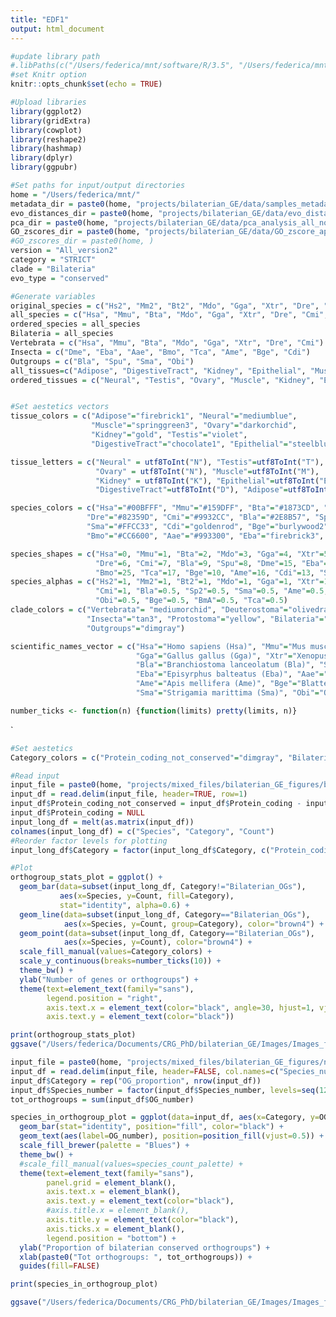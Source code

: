 ```yaml
---
title: "EDF1"
output: html_document
---
```


```r
#update library path
#.libPaths(c("/Users/federica/mnt/software/R/3.5", "/Users/federica/mnt/software/R", .libPaths()))
#set Knitr option
knitr::opts_chunk$set(echo = TRUE)

#Upload libraries
library(ggplot2)
library(gridExtra)
library(cowplot)
library(reshape2)
library(hashmap)
library(dplyr)
library(ggpubr)

#Set paths for input/output directories
home = "/Users/federica/mnt/"
metadata_dir = paste0(home, "projects/bilaterian_GE/data/samples_metadata/")
evo_distances_dir = paste0(home, "projects/bilaterian_GE/data/evo_distances/")
pca_dir = paste0(home, "projects/bilaterian_GE/data/pca_analysis_all_norms/")
GO_zscores_dir = paste0(home, "projects/bilaterian_GE/data/GO_zscore_approach_v4/")
#GO_zscores_dir = paste0(home, )
version = "All_version2"
category = "STRICT"
clade = "Bilateria"
evo_type = "conserved"

#Generate variables
original_species = c("Hs2", "Mm2", "Bt2", "Mdo", "Gga", "Xtr", "Dre", "Cmi", "Bla", "Sp2", "Dme", "Eba", "Aae", "BmA", "Tca", "Ame", "Bge", "Cdi", "Sma", "Obi")
all_species = c("Hsa", "Mmu", "Bta", "Mdo", "Gga", "Xtr", "Dre", "Cmi", "Bla", "Spu", "Dme", "Eba", "Aae", "Bmo", "Tca", "Ame", "Bge", "Cdi", "Sma", "Obi")
ordered_species = all_species
Bilateria = all_species
Vertebrata = c("Hsa", "Mmu", "Bta", "Mdo", "Gga", "Xtr", "Dre", "Cmi")
Insecta = c("Dme", "Eba", "Aae", "Bmo", "Tca", "Ame", "Bge", "Cdi")
Outgroups = c("Bla", "Spu", "Sma", "Obi")
all_tissues=c("Adipose", "DigestiveTract", "Kidney", "Epithelial", "Muscle", "Neural", "Ovary", "Testis")
ordered_tissues = c("Neural", "Testis", "Ovary", "Muscle", "Kidney", "Epithelial", "DigestiveTract", "Adipose")


#Set aestetics vectors
tissue_colors = c("Adipose"="firebrick1", "Neural"="mediumblue", 
                  "Muscle"="springgreen3", "Ovary"="darkorchid", 
                  "Kidney"="gold", "Testis"="violet", 
                  "DigestiveTract"="chocolate1", "Epithelial"="steelblue1")

tissue_letters = c("Neural" = utf8ToInt("N"), "Testis"=utf8ToInt("T"),
                   "Ovary" = utf8ToInt("N"), "Muscle"=utf8ToInt("M"), 
                   "Kidney" = utf8ToInt("K"), "Epithelial"=utf8ToInt("E"),
                   "DigestiveTract"=utf8ToInt("D"), "Adipose"=utf8ToInt("A"))

species_colors = c("Hsa"="#00BFFF", "Mmu"="#159DFF", "Bta"="#1873CD", "Mdo"="#174B8B", "Gga"="#3F3F8B", "Xtr"="#64398B",
                 "Dre"="#82359D", "Cmi"="#9932CC", "Bla"="#2E8B57", "Spu"="#96B12B", rev(c("Obi"="#FFFF00",
                 "Sma"="#FFCC33", "Cdi"="goldenrod", "Bge"="burlywood2", "Ame"="#FF9966", "Tca"="#FF6600",
                 "Bmo"="#CC6600", "Aae"="#993300", "Eba"="firebrick3", "Dme"="red")))

species_shapes = c("Hsa"=0, "Mmu"=1, "Bta"=2, "Mdo"=3, "Gga"=4, "Xtr"=5, 
                   "Dre"=6, "Cmi"=7, "Bla"=9, "Spu"=8, "Dme"=15, "Eba"=18, "Aae"= 23, 
                   "Bmo"=25, "Tca"=17, "Bge"=10, "Ame"=16, "Cdi"=13, "Sma"=14, "Obi"=11)
species_alphas = c("Hs2"=1, "Mm2"=1, "Bt2"=1, "Mdo"=1, "Gga"=1, "Xtr"=1, "Dre"=1, 
                   "Cmi"=1, "Bla"=0.5, "Sp2"=0.5, "Sma"=0.5, "Ame"=0.5, "Dme"=0.5, "Cdi"=0.5, 
                   "Obi"=0.5, "Bge"=0.5, "BmA"=0.5, "Tca"=0.5)
clade_colors = c("Vertebrata"= "mediumorchid", "Deuterostoma"="olivedrab3", 
                 "Insecta"="tan3", "Protostoma"="yellow", "Bilateria"="firebrick1", 
                 "Outgroups"="dimgray")

scientific_names_vector = c("Hsa"="Homo sapiens (Hsa)", "Mmu"="Mus musculus (Mmu)", "Bta"="Bos taurus (Bta)", "Mdo"="Monodelphis domestica (Mdo)", 
                            "Gga"="Gallus gallus (Gga)", "Xtr"="Xenopus tropicalis (Xtr)", "Dre"="Danio rerio (Dre)", "Cmi"="Callorhinchus milii (Cmi)", 
                            "Bla"="Branchiostoma lanceolatum (Bla)", "Spu"="Strongylocentrotus purpuratus (Spu)", "Dme"="Drosophila melanogaster (Dme)",
                            "Eba"="Episyrphus balteatus (Eba)", "Aae"="Aaedes aegypti (Aae)", "Bmo"="Bombyx mori (Bmo)", "Tca"="Tribolium castaneum (Tca)",
                            "Ame"="Apis mellifera (Ame)", "Bge"="Blattella germanica (Bge)", "Cdi"="Cloeon dipterum (Cdi)",
                            "Sma"="Strigamia marittima (Sma)", "Obi"="Octopus bimaculoides (Obi)")
```

```r
number_ticks <- function(n) {function(limits) pretty(limits, n)}
```

`<!-- This is now I generate the input:
(base) fmantica@ant-login5:~/projects/mixed_files/bilaterian_GE_figures$ SPECIES=$(echo Hs2 Mm2 Bt2 Mdo Gga Xtr Dre Cmi Bla Sp2 Dme Eba Aae BmA Tca Ame Bge Cdi Sma Obi)

(base) fmantica@ant-login5:~/projects/mixed_files/bilaterian_GE_figures$ echo -e "Species\tProtein_coding\tBilaterian_conserved_genes\tBilaterian_OGs" > barplot_input.tab; for species in $SPECIES; do paste <(echo $species) <(cat ~/projects/bilaterian_GE/data/broccoli/All_version2/fastas/${species}_ref_exint.fasta | grep ">" | wc -l) <(cat /users/mirimia/fmantica/projects/bilaterian_GE/data/gene_sets/All_version2/STRICT/Bilateria/conserved/Bilateria_conserved_orthogroups-EXPR_genes.txt | grep ${species} | wc -l) <(cat /users/mirimia/fmantica/projects/bilaterian_GE/data/gene_sets/All_version2/STRICT/Bilateria/conserved/Bilateria_conserved-reclustered_orthogroups-BH_genes.txt | cut -f1,2 | grep ${species} | sort | uniq | wc -l); done >> barplot_input.tab
-->

<!-- Panel D -->
```r
#Set aestetics
Category_colors = c("Protein_coding_not_conserved"="dimgray", "Bilaterian_conserved_genes"="brown4")

#Read input
input_file = paste0(home, "projects/mixed_files/bilaterian_GE_figures/barplot_input.tab")
input_df = read.delim(input_file, header=TRUE, row=1)
input_df$Protein_coding_not_conserved = input_df$Protein_coding - input_df$Bilaterian_conserved_genes
input_df$Protein_coding = NULL
input_long_df = melt(as.matrix(input_df))
colnames(input_long_df) = c("Species", "Category", "Count")
#Reorder factor levels for plotting
input_long_df$Category = factor(input_long_df$Category, c("Protein_coding_not_conserved", "Bilaterian_conserved_genes", "Bilaterian_OGs"))

#Plot
orthogroup_stats_plot = ggplot() +
  geom_bar(data=subset(input_long_df, Category!="Bilaterian_OGs"), 
           aes(x=Species, y=Count, fill=Category), 
           stat="identity", alpha=0.6) +
  geom_line(data=subset(input_long_df, Category=="Bilaterian_OGs"),
            aes(x=Species, y=Count, group=Category), color="brown4") +
  geom_point(data=subset(input_long_df, Category=="Bilaterian_OGs"),
            aes(x=Species, y=Count), color="brown4") +
  scale_fill_manual(values=Category_colors) +
  scale_y_continuous(breaks=number_ticks(10)) +
  theme_bw() +
  ylab("Number of genes or orthogroups") +
  theme(text=element_text(family="sans"),
        legend.position = "right",
        axis.text.x = element_text(color="black", angle=30, hjust=1, vjust=1),
        axis.text.y = element_text(color="black"))

print(orthogroup_stats_plot)
ggsave("/Users/federica/Documents/CRG_PhD/bilaterian_GE/Images/Images_from_R/SupFig1D.pdf", orthogroup_stats_plot, device="pdf", height=4, width=12)
```

<!-- And this is how I get the input for the following plot 
(base) fmantica@ant-login5:~/projects/mixed_files/bilaterian_GE_figures$ cat /users/mirimia/fmantica/projects/bilaterian_GE/data/gene_sets/All_version2/STRICT/Bilateria/conserved/Bilateria_conserved-reclustered_orthogroups-BH_genes.txt | cut -f1 | sort | uniq -c | sed 's/^[\t ]*//; s/ /\t/' | cut -f1 | sort | uniq -c | sed 's/^[\t ]*//; s/ /\t/' | awk -v OFS="\t" '{print $2,$1}' > number_of_species_in_OGs.tab
#Modified the 11 species manually
-->

<!-- Panel E -->
```r
input_file = paste0(home, "projects/mixed_files/bilaterian_GE_figures/number_of_species_in_OGs.tab")
input_df = read.delim(input_file, header=FALSE, col.names=c("Species_number", "OG_number"))
input_df$Category = rep("OG_proportion", nrow(input_df))
input_df$Species_number = factor(input_df$Species_number, levels=seq(12,20))
tot_orthogroups = sum(input_df$OG_number)

species_in_orthogroup_plot = ggplot(data=input_df, aes(x=Category, y=OG_number, fill=Species_number)) +
  geom_bar(stat="identity", position="fill", color="black") +
  geom_text(aes(label=OG_number), position=position_fill(vjust=0.5)) +
  scale_fill_brewer(palette = "Blues") +
  theme_bw() +
  #scale_fill_manual(values=species_count_palette) +
  theme(text=element_text(family="sans"),
        panel.grid = element_blank(),
        axis.text.x = element_blank(),
        axis.text.y = element_text(color="black"),
        #axis.title.x = element_blank(),
        axis.title.y = element_text(color="black"),
        axis.ticks.x = element_blank(),
        legend.position = "bottom") +
  ylab("Proportion of bilaterian conserved orthogroups") +
  xlab(paste0("Tot orthogroups: ", tot_orthogroups)) +
  guides(fill=FALSE)

print(species_in_orthogroup_plot)

ggsave("/Users/federica/Documents/CRG_PhD/bilaterian_GE/Images/Images_from_R/SupFig1E.pdf", species_in_orthogroup_plot, device="pdf", height=6, width=3)
```

